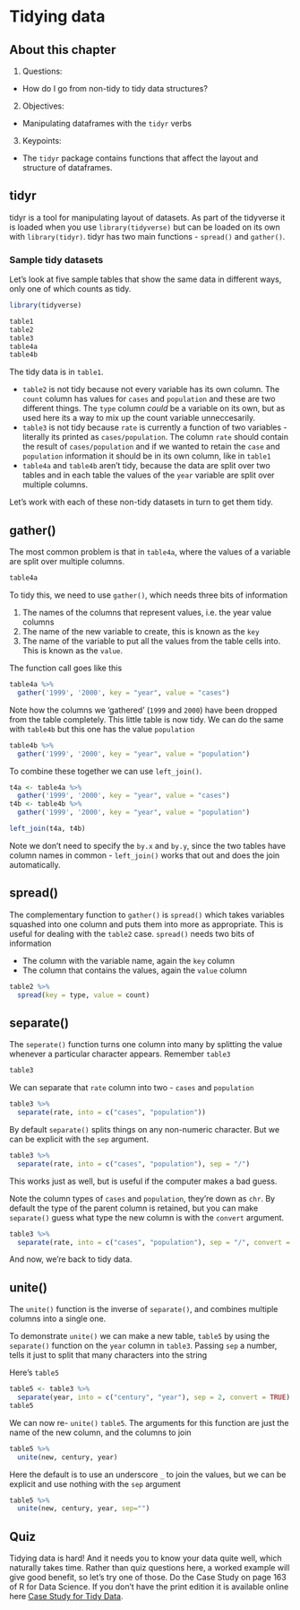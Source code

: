# Tidying data

## About this chapter

1. Questions:
- How do I go from non-tidy to tidy data structures?
2. Objectives:
- Manipulating dataframes with the `tidyr` verbs
3. Keypoints:
- The `tidyr` package contains functions that affect the layout and structure of dataframes.

## tidyr

tidyr is a tool for manipulating layout of datasets. As part of the tidyverse it is loaded when you use `library(tidyverse)` but can be loaded on its own with `library(tidyr)`. tidyr has two main functions - `spread()` and `gather()`.


### Sample tidy datasets

Let's look at five sample tables that show the same data in different ways, only one of which counts as tidy.

```r
library(tidyverse)
```



```r
table1
table2
table3
table4a
table4b
```

The tidy data is in `table1`. 

  * `table2` is not tidy because not every variable has its own column. The `count` column has values for `cases` and `population` and these are two different things. The `type` column _could_ be a variable on its own, but as used here its a way to mix up the count variable unneccesarily.
  * `table3` is not tidy because `rate` is currently a function of two variables - literally its printed as `cases/population`. The column `rate` should contain the result of `cases/population` and if we wanted to retain the `case` and `population` information it should be in its own column, like in `table1`
  * `table4a` and `table4b` aren't tidy, because the data are split over two tables and in each table the values of the `year` variable are split over multiple columns.
  
Let's work with each of these non-tidy datasets in turn to get them tidy.

## gather()

The most common problem is that in `table4a`, where the values of a variable are split over multiple columns. 

```r
table4a
```

To tidy this, we need to use `gather()`, which needs three bits of information

  1. The names of the columns that represent values, i.e. the year value columns
  2. The name of the new variable to create, this is known as the `key`
  3. The name of the variable to put all the values from the table cells into. This is known as the `value`.
  
The function call goes like this
  
```r
table4a %>% 
  gather('1999', '2000', key = "year", value = "cases")
```
Note how the columns we 'gathered' (`1999` and `2000`) have been dropped from the table completely. This little table is now tidy. 
We can do the same with `table4b` but this one has the value `population`

```r
table4b %>% 
  gather('1999', '2000', key = "year", value = "population")

```

To combine these together we can use `left_join()`.
```r
t4a <- table4a %>% 
  gather('1999', '2000', key = "year", value = "cases")
t4b <- table4b %>% 
  gather('1999', '2000', key = "year", value = "population")

left_join(t4a, t4b)
```

Note we don't need to specify the `by.x` and `by.y`, since the two tables have column names in common - `left_join()` works that out and does the join automatically.


## spread()

The complementary function to `gather()` is `spread()` which takes variables squashed into one column and puts them into more as appropriate. This is useful for dealing with the `table2` case. `spread()` needs two bits of information

  * The column with the variable name, again the `key` column
  * The column that contains the values, again the `value` column
  
```r
table2 %>%
  spread(key = type, value = count)
```

## separate()

The `seperate()` function turns one column into many by splitting the value whenever a particular character appears. Remember `table3`

```r
table3
```

We can separate that `rate` column into two - `cases` and `population`

```r
table3 %>%
  separate(rate, into = c("cases", "population"))
```

By default `separate()` splits things on any non-numeric character. But we can be explicit with the `sep` argument.

```r
table3 %>%
  separate(rate, into = c("cases", "population"), sep = "/")
```

This works just as well, but is useful if the computer makes a bad guess.

Note the column types of `cases` and `population`, they're down as `chr`. By default the type of the parent column is retained, but you can make `separate()` guess what type the new column is with the `convert` argument.

```r
table3 %>%
  separate(rate, into = c("cases", "population"), sep = "/", convert = TRUE)
```
And now, we're back to tidy data.



## unite()

The `unite()` function is the inverse of `separate()`, and combines multiple columns into a single one.

To demonstrate `unite()` we can make a new table, `table5` by using the `separate()` function on the `year` column in `table3`. Passing `sep` a number, tells it just to split that many characters into the string  

Here's `table5`
```r
table5 <- table3 %>%
  separate(year, into = c("century", "year"), sep = 2, convert = TRUE)
table5
```

We can now re- `unite()` `table5`. The arguments for this function are just the name of the new column, and the columns to join

```r
table5 %>%
  unite(new, century, year)

```

Here the default is to use an underscore `_` to join the values, but we can be explicit and use nothing with the `sep` argument

```r
table5 %>%
  unite(new, century, year, sep="")

```

## Quiz

Tidying data is hard! And it needs you to know your data quite well, which naturally takes time. Rather than quiz questions here, a worked example will give good benefit, so let's try one of those. Do the Case Study on page 163 of R for Data Science. If you don't have the print edition it is available online here [Case Study for Tidy Data](http://r4ds.had.co.nz/tidy-data.html#case-study).


